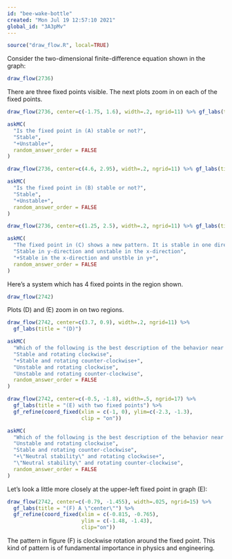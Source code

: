 ```yaml
---
id: "bee-wake-bottle"
created: "Mon Jul 19 12:57:10 2021"
global_id: "3A3pMv"
---
```


```r
source("draw_flow.R", local=TRUE)
```

Consider the two-dimensional finite-difference equation shown in the graph:

```r
draw_flow(2736)
```

There are three fixed points visible. The next plots zoom in on each of the fixed points.

```r
draw_flow(2736, center=c(-1.75, 1.6), width=.2, ngrid=11) %>% gf_labs(title = "(A)")
```

```r
askMC(
  "Is the fixed point in (A) stable or not?",
  "Stable",
  "+Unstable+",
  random_answer_order = FALSE
)
```

```r
draw_flow(2736, center=c(4.6, 2.95), width=.2, ngrid=11) %>% gf_labs(title = "(B)")
```

```r
askMC(
  "Is the fixed point in (B) stable or not?",
  "Stable",
  "+Unstable+",
  random_answer_order = FALSE
)
```

```r
draw_flow(2736, center=c(1.25, 2.5), width=.2, ngrid=11) %>% gf_labs(title = "(C)")
```

```r
askMC(
  "The fixed point in (C) shows a new pattern. It is stable in one direction and unstable in another. Which of these is correct?",
  "Stable in y-direction and unstable in the x-direction",
  "+Stable in the x-direction and unstble in y+",
  random_answer_order = FALSE
)
```

Here's a system which has 4 fixed points in the region shown.

```r
draw_flow(2742)
```
Plots (D) and (E) zoom in on two regions.

```r
draw_flow(2742, center=c(3.7, 0.9), width=.2, ngrid=11) %>%
  gf_labs(title = "(D)")
```

```r
askMC(
  "Which of the following is the best description of the behavior near the fixed point in (D)?",
  "Stable and rotating clockwise",
  "+Stable and rotating counter-clockwise+",
  "Unstable and rotating clockwise",
  "Unstable and rotating counter-clockwise",
  random_answer_order = FALSE
)
```


```r
draw_flow(2742, center=c(-0.5, -1.8), width=.5, ngrid=17) %>%
  gf_labs(title = "(E) with two fixed points") %>%
  gf_refine(coord_fixed(xlim = c(-1, 0), ylim=c(-2.3, -1.3), 
                        clip = "on"))
```

```r
askMC(
  "Which of the following is the best description of the behavior near the upper left fixed point in (E)? (Neutal stability means neither stable nor unstable; the trajectory just orbits around the fixed point.)",
  "Unstable and rotating clockwise",
  "Stable and rotating counter-clockwise",
  "+\"Neutral stability\" and rotating clockwise+",
  "\"Neutral stability\" and rotating counter-clockwise",
  random_answer_order = FALSE
)
```

Let's look a little more closely at the upper-left fixed point in graph (E):

```r
draw_flow(2742, center=c(-0.79, -1.455), width=.025, ngrid=15) %>%
  gf_labs(title = "(F) A \"center\"") %>%
  gf_refine(coord_fixed(xlim = c(-0.815, -0.765), 
                        ylim = c(-1.48, -1.43),
                        clip="on"))

```

The pattern in figure (F) is clockwise rotation around the fixed point. This kind of pattern is of fundamental importance in physics and engineering.

